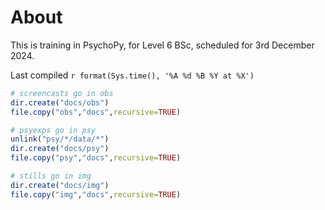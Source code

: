 # About {.unnumbered}

This is training in PsychoPy, for Level 6 BSc, scheduled for 3rd December 2024.

Last compiled `r format(Sys.time(), '%A %d %B %Y at %X')`

```r
# screencasts go in obs
dir.create("docs/obs")
file.copy("obs","docs",recursive=TRUE)

# psyexps go in psy
unlink("psy/*/data/*")
dir.create("docs/psy")
file.copy("psy","docs",recursive=TRUE)

# stills go in img
dir.create("docs/img")
file.copy("img","docs",recursive=TRUE)
```

